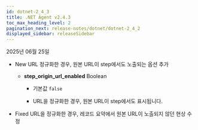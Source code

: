 ```yaml
---
id: dotnet-2_4_3
title: .NET Agent v2.4.3
toc_max_heading_level: 2
pagination_next: release-notes/dotnet/dotnet-2_4_2
displayed_sidebar: releaseSidebar
---
```


2025년 06월 25일

- <Status priority='1'>New</Status> URL 정규화한 경우, 원본 URL이 step에서도 노출되는 옵션 추가

    * **step_origin_url_enabled** <span class='type'>Boolean</span> 
    
        * 기본값 `false`

        * URL을 정규화한 경우, 원본 URL이 step에서도 표시됩니다.

- <Status priority='0'>Fixed</Status> URL을 정규화한 경우, 레코드 요약에서 원본 URL이 노출되지 않던 현상 수정


<DownloadAgent />